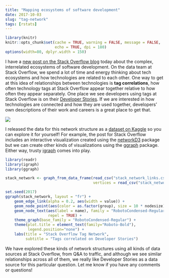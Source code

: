 ```yaml
---
title: "Mapping ecosystems of software development"
date: 2017-10-03
slug: "tag-network"
tags: [rstats]
---
```


```r
library(knitr)
knitr::opts_chunk$set(cache = TRUE, warning = FALSE, message = FALSE, 
                      echo = TRUE, dpi = 180)
options(width=80, dplyr.width = 150)
```

I have a [new post on the Stack Overflow blog](https://stackoverflow.blog/2017/10/03/mapping-ecosystems-software-development/) today about the complex, interrelated ecosystems of software development. On the data team at Stack Overflow, we spend a lot of time and energy thinking about tech ecosystems and how technologies are related to each other. One way to get at this idea of relationships between technologies is **tag correlations**, how often technology tags at Stack Overflow appear together relative to how often they appear separately. One place we see developers using tags at Stack Overflow is on their [Developer Stories](https://stackoverflow.com/users/story/join). If we are interested in how technologies are connected and how they are used together, developers' own descriptions of their work and careers is a great place to get that.

![](/figs/2017-10-03-tag-network/interactive_viz.gif)

I released the data for this network structure as a [dataset on Kaggle](https://www.kaggle.com/stackoverflow/stack-overflow-tag-network/) so you can explore it for yourself! For example, the post for Stack Overflow includes an interactive visualization created using the [networkD3](https://christophergandrud.github.io/networkD3/) package but we can create other kinds of visualizations using the [ggraph](https://github.com/thomasp85/ggraph) package. Either way, trusty [igraph](http://igraph.org/r/) comes into play.

```r
library(readr)
library(igraph)
library(ggraph)

stack_network <- graph_from_data_frame(read_csv("stack_network_links.csv"),
                                       vertices = read_csv("stack_network_nodes.csv"))

set.seed(2017)
ggraph(stack_network, layout = "fr") +
    geom_edge_link(alpha = 0.2, aes(width = value)) +
    geom_node_point(aes(color = as.factor(group), size = 10 * nodesize)) +
    geom_node_text(aes(label = name), family = "RobotoCondensed-Regular",
                   repel = TRUE) +
    theme_graph(base_family = "RobotoCondensed-Regular") +
    theme(plot.title = element_text(family="Roboto-Bold"),
          legend.position="none") +
    labs(title = "Stack Overflow Tag Network",
         subtitle = "Tags correlated on Developer Stories")
```

We have explored these kinds of network structures using all kinds of data sources at Stack Overflow, from Q&A to traffic, and although we see similar relationships across all of them, we really like Developer Stories as a data source for this particular question. Let me know if you have any comments or questions!
